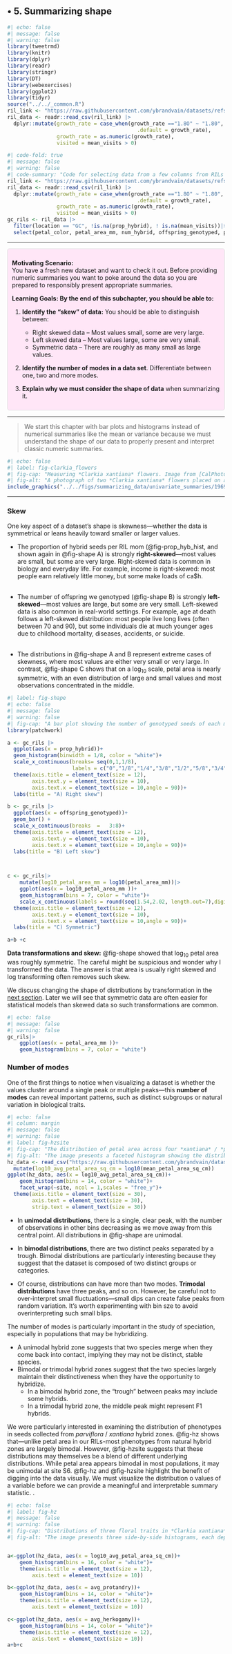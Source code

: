 ## • 5. Summarizing shape {.unnumbered #summarizing_shape}


```r
#| echo: false
#| message: false
#| warning: false
library(tweetrmd)
library(knitr)
library(dplyr)
library(readr)
library(stringr)
library(DT)
library(webexercises)
library(ggplot2)
library(tidyr)
source("../../_common.R") 
ril_link <- "https://raw.githubusercontent.com/ybrandvain/datasets/refs/heads/master/clarkia_rils.csv"
ril_data <- readr::read_csv(ril_link) |>
  dplyr::mutate(growth_rate = case_when(growth_rate =="1.8O" ~ "1.80",
                                          .default = growth_rate),  
                growth_rate = as.numeric(growth_rate),
                visited = mean_visits > 0)
```


```r
#| code-fold: true
#| message: false
#| warning: false
#| code-summary: "Code for selecting data from a few columns from RILs planted at GC"
ril_link <- "https://raw.githubusercontent.com/ybrandvain/datasets/refs/heads/master/clarkia_rils.csv"
ril_data <- readr::read_csv(ril_link) |>
  dplyr::mutate(growth_rate = case_when(growth_rate =="1.8O" ~ "1.80",
                                          .default = growth_rate),  
                growth_rate = as.numeric(growth_rate),
                visited = mean_visits > 0)
gc_rils <- ril_data |>
  filter(location == "GC", !is.na(prop_hybrid), ! is.na(mean_visits))|>
  select(petal_color, petal_area_mm, num_hybrid, offspring_genotyped, prop_hybrid, mean_visits , asd_mm )
```


---  




::: {.motivation style="background-color: #ffe6f7; padding: 10px; border: 1px solid #ddd; border-radius: 5px;"}


**Motivating Scenario:**   
You have a fresh new dataset and want to check it out. Before providing numeric summaries you want to poke around the data so you are prepared to responsibly present appropriate summaries.  

**Learning Goals: By the end of this subchapter, you should be able to:**  

1. **Identify the "skew" of data:** You should be able to distinguish between:     
   - Right skewed data -- Most values small, some are very large. 
   - Left skewed data -- Most values large, some are very small.
   - Symmetric data -- There are  roughly as many small as large values.   

2. **Identify the number of modes in a data set**. Differentiate between one, two and more modes.  

3. **Explain why we must consider the shape of data** when summarizing it.  


:::     



---  




>We start this chapter with bar plots and histograms instead of numerical summaries like the mean or variance because we must understand the shape of our data to properly present and interpret classic numeric summaries.    


```r
#| echo: false
#| label: fig-clarkia_flowers
#| fig-cap: "Measuring *Clarkia xantiana* flowers. Image from [CalPhotos](https://calphotos.berkeley.edu/cgi/img_query?enlarge=0000+0000+0620+1969) shared by [Chris Winchell](mailto:cjwinchell_NO_SPAM@gmail.com) with a Creative Commons Attribution-NonCommercial-ShareAlike 3.0 ([CC BY-NC-SA 3.0](https://creativecommons.org/licenses/by-nc-sa/3.0/)) license."
#| fig-alt: "A photograph of two *Clarkia xantiana* flowers placed on a ruler for scale. The flower on the left is significantly larger, with broader petals and a more robust structure, while the flower on the right is much smaller, with narrower petals. Both flowers have a similar pinkish-purple coloration with dark markings near the center. The ruler beneath them provides a size reference, with the larger flower spanning approximately 20 to 23 cm and the smaller flower measuring around 23 to 25 cm. The image illustrates the variation in floral size within *Clarkia xantiana*."
include_graphics("../../figs/summarizing_data/univariate_summaries/1969.png")
```

---

### Skew     {#summarizing_shape_skew}  

One key aspect of a dataset’s shape is skewness—whether the data is symmetrical or leans heavily toward smaller or larger values.  


- The proportion of hybrid seeds per RIL mom (@fig-prop_hyb_hist, and shown again in @fig-shape A) is strongly **right-skewed**—most values are small, but some are very large. Right-skewed data is common in biology and everyday life. For example, income is right-skewed: most people earn relatively little money, but some make loads of ca$h. <br> <br>       


- The number of offspring we genotyped (@fig-shape B) is strongly **left-skewed**—most values are large, but some are very small. Left-skewed data is also common in real-world settings. For example, age at death follows a left-skewed distribution: most people live long lives (often between 70 and 90), but some individuals die at much younger ages due to childhood mortality, diseases, accidents, or suicide. <br> <br>     


- The distributions in @fig-shape A and B represent extreme cases of skewness, where most values are either very small or very large. In contrast, @fig-shape C shows that on a $\text{log}_{10}$ scale, petal area is nearly symmetric, with an even distribution of large and small values and most observations concentrated in the middle.  <br>

```r
#| label: fig-shape
#| echo: false
#| message: false
#| warning: false
#| fig-cap: "A bar plot showing the number of genotyped seeds of each mom shown to be hybrid."
library(patchwork)

a <- gc_rils |> 
  ggplot(aes(x = prop_hybrid))+
  geom_histogram(binwidth = 1/8, color = "white")+
  scale_x_continuous(breaks= seq(0,1,1/8),
                     labels = c("0","1/8","1/4","3/8","1/2","5/8","3/4","7/8","1")) +
  theme(axis.title = element_text(size = 12),
        axis.text.y = element_text(size = 10),
        axis.text.x = element_text(size = 10,angle = 90))+
  labs(title = "A) Right skew")

b <- gc_rils |> 
  ggplot(aes(x = offspring_genotyped))+
  geom_bar() +
  scale_x_continuous(breaks  =   3:8)+
  theme(axis.title = element_text(size = 12),
        axis.text.y = element_text(size = 10),
        axis.text.x = element_text(size = 10,angle = 90))+
  labs(title = "B) Left skew")



c <- gc_rils|>
    mutate(log10_petal_area_mm = log10(petal_area_mm))|>
    ggplot(aes(x = log10_petal_area_mm ))+
    geom_histogram(bins = 7, color = "white")+
    scale_x_continuous(labels = round(seq(1.54,2.02, length.out=7),digits = 3), breaks = seq(1.54,2.02, length.out=7)) +
  theme(axis.title = element_text(size = 12),
        axis.text.y = element_text(size = 10),
        axis.text.x = element_text(size = 10,angle = 90))+
  labs(title = "C) Symmetric")

a+b +c
```

:::fyi
**Data transformations and skew:**  @fig-shape showed that $\text{log}_{10}$ petal area was roughly symmetric. The careful might be suspicious and wonder why I transformed the data. The answer is that area is usually right skewed and log transforming often removes such skew. 

We discuss changing the shape of distributions by transformation in the [next section](https://ybrandvain.quarto.pub/applied-biostatistics-summarizingdata/book_sections/univariate_summaries/changing_shape.html). Later we will see that symmetric data are often easier for statistical models than skewed data so such transformations are common.

```r
#| echo: false
#| message: false
#| warning: false
gc_rils|>
    ggplot(aes(x = petal_area_mm ))+
    geom_histogram(bins = 7, color = "white")
```

:::

### Number of modes  {#summarizing_shape_number-of-modes}   



One of the first things to notice when visualizing a dataset is whether the values cluster around a single peak or multiple peaks—this **number of modes** can reveal important patterns, such as distinct subgroups or natural variation in biological traits.    


```r
#| echo: false
#| column: margin
#| message: false
#| warning: false
#| label: fig-hzsite
#| fig-cap: "The distribution of petal area across four *xantiana* / *parviflora* hybrid zones. Data are available [here](https://raw.githubusercontent.com/ybrandvain/datasets/refs/heads/master/cz_cluster_assignments_2024july17.csv)."
#| fig-alt: "The image presents a faceted histogram showing the distribution of log10-transformed average petal area (sq. cm) across five populations of Clarkia xantiana (GC, S22, S6, SAW, SM), with each population represented in a separate panel labeled at the top. The y-axis indicates count (frequency of observations), while the x-axis represents log10-transformed petal area. The distribution varies across populations, with GC, S22, SAW and SM exhibiting a bimodal pattern, featuring peaks around -0.5 and 0.25. By contrast S6 is right-skewed, with most values concentrated near 0 and a tail extending toward smaller values. This visualization highlights population-level variation in petal size distributions, suggesting potential genetic or environmental influences on floral trait differentiation."
hz_data <- read_csv("https://raw.githubusercontent.com/ybrandvain/datasets/refs/heads/master/cz_cluster_assignments_2024july17.csv")|>
  mutate(log10_avg_petal_area_sq_cm = log10(mean_petal_area_sq_cm))
ggplot(hz_data, aes(x = log10_avg_petal_area_sq_cm))+
    geom_histogram(bins = 14, color = "white")+
    facet_wrap(~site, ncol = 1,scales = "free_y")+
  theme(axis.title = element_text(size = 30),
        axis.text = element_text(size = 30),
        strip.text = element_text(size = 30))
```
   

- In **unimodal distributions**, there is a single, clear peak, with the number of observations in other bins decreasing as we move away from this central point. All distributions in @fig-shape are unimodal.  

- In **bimodal distributions**, there are two distinct peaks separated by a trough. Bimodal distributions are particularly interesting because they suggest that the dataset is composed of two distinct groups or categories.

- Of course, distributions can have more than two modes. **Trimodal distributions** have three peaks, and so on. However, be careful not to over-interpret small fluctuations—small dips can create false peaks from random variation. It's worth experimenting with bin sze to avoid overinterpreting such small blips.

The number of modes is particularly important in the study of speciation, especially in populations that may be hybridizing.  

- A unimodal hybrid zone suggests that two species merge when they come back into contact, implying they may not be distinct, stable species.  
- Bimodal or trimodal hybrid zones suggest that the two species largely maintain their distinctiveness when they have the opportunity to hybridize.  
   - In a bimodal hybrid zone, the "trough" between peaks may include  some hybrids.
   - In a trimodal hybrid zone, the middle peak might represent F1 hybrids.



We were particularly interested in examining the distribution of phenotypes in seeds collected from *parviflora* / *xantiana* hybrid zones. @fig-hz shows that—unlike petal area in our RILs-most phenotypes from natural hybrid zones are largely bimodal. However, @fig-hzsite suggests that these distributions may themselves be a blend of different underlying distributions. While petal area appears bimodal in most populations, it may be unimodal at site S6. @fig-hz and @fig-hzsite highlight the benefit of digging into the data visually. We must visualize the distribution o values of a variable before we can provide a meaningful and interpretable summary statistic. . 



```r
#| echo: false
#| label: fig-hz
#| message: false
#| warning: false
#| fig-cap: "Distributions of three floral traits in *Clarkia xantiana* hybrid zones: log10-transformed average petal area (sq. cm) (left), average protandry (middle), and average herkogamy (right). The petal area distribution is bimodal, with two distinct peaks. In contrast, both protandry and herkogamy are bimodal and strongly right-skewed, with most values clustered near zero and a secondary peak at higher values. These distributions suggest potential underlying biological structure, such as genetic variation or environmental influences shaping floral trait expression. Data are available [here](https://raw.githubusercontent.com/ybrandvain/datasets/refs/heads/master/cz_cluster_assignments_2024july17.csv)."
#| fig-alt: "The image presents three side-by-side histograms, each depicting the distribution of a different floral trait in Clarkia xantiana. The first histogram, on the left, shows the distribution of log10-transformed average petal area (sq. cm) and is bimodal, with two distinct peaks centered around -0.5 and 0.2. The middle histogram represents average protandry (the difference in timing between male and female function) and is bimodal, with a strong right skew—most values are concentrated near zero, and a second peak around seven. Similarly, the rightmost histogram displays the distribution of average herkogamy (the spatial separation between male and female floral organs), which is also bimodal and right-skewed, with most values clustered near zero and a second peak around five. All histograms have \"count\" on the y-axis, representing the frequency of observations in each bin."


a<-ggplot(hz_data, aes(x = log10_avg_petal_area_sq_cm))+
    geom_histogram(bins = 16, color = "white")+
    theme(axis.title = element_text(size = 12),
        axis.text = element_text(size = 10))

b<-ggplot(hz_data, aes(x = avg_protandry))+
    geom_histogram(bins = 14, color = "white")+
    theme(axis.title = element_text(size = 12),
        axis.text = element_text(size = 10))

c<-ggplot(hz_data, aes(x = avg_herkogamy))+
    geom_histogram(bins = 14, color = "white")+
    theme(axis.title = element_text(size = 12),
        axis.text = element_text(size = 10))
a+b+c
```




